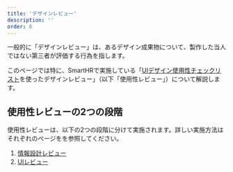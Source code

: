 ```yaml
---
title: 'デザインレビュー'
description: ''
order: 6
---
```


一般的に「デザインレビュー」は、あるデザイン成果物について、製作した当人ではない第三者が評価する行為を指します。

このページでは特に、SmartHRで実施している「[UIデザイン使用性チェックリスト](/products/usability/usability-checklist/)を使ったデザインレビュー」（以下「使用性レビュー」）について解説します。

## 使用性レビューの2つの段階

使用性レビューは、以下の2つの段階に分けて実施されます。詳しい実施方法はそれぞれのページをを参照してください。

1. [情報設計レビュー](./design-review/ia-review/)
2. [UIレビュー](./design-review/ui-review/)
